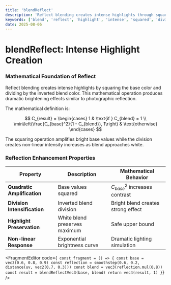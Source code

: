 ```yaml
---
title: 'blendReflect'
description: 'Reflect blending creates intense highlights through squared base division by inverted blend'
keywords: ['blend', 'reflect', 'highlight', 'intense', 'squared', 'division']
date: 2025-08-06
---
```



# blendReflect: Intense Highlight Creation

### Mathematical Foundation of Reflect

Reflect blending creates intense highlights by squaring the base color and dividing by the inverted blend color. This mathematical operation produces dramatic brightening effects similar to photographic reflection.

The mathematical definition is:

$$
C_{result} = \begin{cases}
1 & \text{if } C_{blend} = 1 \\
\min\left(\frac{C_{base}^2}{1 - C_{blend}}, 1\right) & \text{otherwise}
\end{cases}
$$

The squaring operation amplifies bright base values while the division creates non-linear intensity increases as blend approaches white.

### Reflection Enhancement Properties

| Property                     | Description                   | Mathematical Behavior              |
| ---------------------------- | ----------------------------- | ---------------------------------- |
| **Quadratic Amplification**  | Base values squared           | $C_{base}^2$ increases contrast    |
| **Division Intensification** | Inverted blend division       | Bright blend creates strong effect |
| **Highlight Preservation**   | White blend preserves maximum | Safe upper bound                   |
| **Non-linear Response**      | Exponential brightness curve  | Dramatic lighting simulation       |

<FragmentEditor
        code={`
const fragment = () => {
        const base = vec3(0.6, 0.8, 0.9)
        const reflection = smoothstep(0.6, 0.2, distance(uv, vec2(0.7, 0.3)))
        const blend = vec3(reflection.mul(0.8))
        const result = blendReflectVec3(base, blend)
        return vec4(result, 1)
}`}
/>
